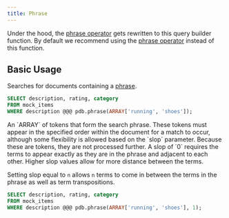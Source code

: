 ```yaml
---
title: Phrase
---
```


Under the hood, the [phrase operator](/documentation/v2/full-text/phrase) gets rewritten to this query builder function.
By default we recommend using the [phrase operator](/documentation/v2/full-text/term) instead of this function.

## Basic Usage

Searches for documents containing a [phrase](/documentation/concepts/phrase).

```sql
SELECT description, rating, category
FROM mock_items
WHERE description @@@ pdb.phrase(ARRAY['running', 'shoes']);
```

<div className="mt-8" />

<ParamField body="phrases" required>
  An `ARRAY` of tokens that form the search phrase. These tokens must appear in
  the specified order within the document for a match to occur, although some
  flexibility is allowed based on the `slop` parameter. Because these are
  tokens, they are not processed further.
</ParamField>
<ParamField body="slop" default={0}>
  A slop of `0` requires the terms to appear exactly as they are in the phrase
  and adjacent to each other. Higher slop values allow for more distance between
  the terms.
</ParamField>

Setting slop equal to `n` allows `n` terms to come in between the terms in the phrase as well
as term transpositions.

```sql
SELECT description, rating, category
FROM mock_items
WHERE description @@@ pdb.phrase(ARRAY['running', 'shoes'], 1);
```
